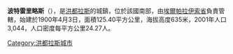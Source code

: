'''波特雷里略斯'''（{{lang-es|Potrerillos}}），是[[洪都拉斯|洪都拉斯]]的城鎮，位於該國南部，由[[埃爾帕拉伊索省|埃爾帕拉伊索省]]負責管轄，始建於1900年4月3日，面積125.40平方公里，海拔高度635米，2001年人口3,044，人口密度每平方公里24.27人。

{{coord|14|0|0|N|86|49|0|W|type:adm2nd_region:HN_source:nlwiki|display=title}}

{{Honduras-geo-stub}}
[[Category:洪都拉斯城市|Category:洪都拉斯城市]]